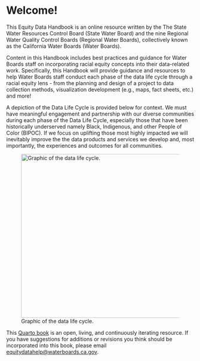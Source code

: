 # Welcome! {.unnumbered}

This Equity Data Handbook is an online resource written by the The State Water Resources Control Board (State Water Board) and the nine Regional Water Quality Control Boards (Regional Water Boards), collectively known as the California Water Boards (Water Boards).

Content in this Handbook includes best practices and guidance for Water Boards staff on incorporating racial equity concepts into their data-related work. Specifically, this Handbook will provide guidance and resources to help Water Boards staff conduct each phase of the data life cycle through a racial equity lens - from the planning and design of a project to data collection methods, visualization development (e.g., maps, fact sheets, etc.) and more!

A depiction of the Data Life Cycle is provided below for context. We must have meaningful engagement and partnership with our diverse communities during each phase of the Data Life Cycle, especially those that have been historically underserved namely Black, Indigenous, and other People of Color (BIPOC). If we focus on uplifting those most highly impacted we will inevitably improve the the data products and services we develop and, most importantly, the experiences and outcomes for all communities.

![Graphic of the data life cycle.](images/datalifecycle.png){fig-alt="Graphic showing the seven main phases of the Data Life Cycle: (1) Plan and Prepare, (2) Collect and Process, (3) Assure and Analyze, (4) Preserve and Store, (5) Publish and Share, (6) Discover and Integrate, and (7) Describe - which is integral to all of the other phases" width="438"}

This [Quarto book](https://quarto.org/docs/books) is an open, living, and continuously iterating resource. If you have suggestions for additions or revisions you think should be incorporated into this book, please email [equitydatahelp\@waterboards.ca.gov](mailto:equitydatahelp@waterboards.ca.gov).
